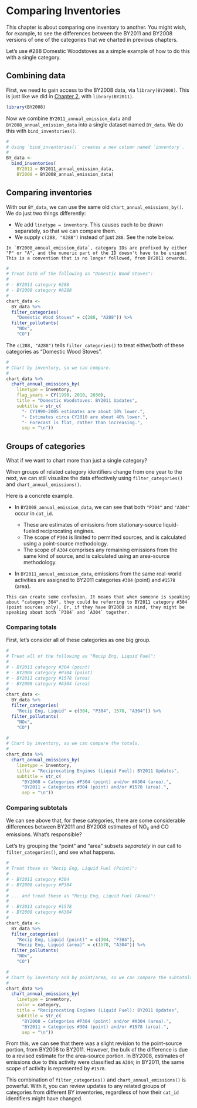 # Comparing Inventories

This chapter is about comparing one inventory to another. You might wish, for example, to see the differences between the BY2011 and BY2008 versions of one of the categories that we charted in previous chapters.

Let's use #288 Domestic Woodstoves as a simple example of how to do this with a single category.

## Combining data

First, we need to gain access to the BY2008 data, via `library(BY2008)`. This is just like we did in [Chapter 2](#Setup), with `library(BY2011)`.

```r
library(BY2008)
```

Now we combine `BY2011_annual_emission_data` and `BY2008_annual_emission_data` into a single dataset named `BY_data`. We do this with `bind_inventories()`. 

```r
#
# Using `bind_inventories()` creates a new column named `inventory`.
#
BY_data <-
  bind_inventories(
    BY2011 = BY2011_annual_emission_data,
    BY2008 = BY2008_annual_emission_data)
```

## Comparing inventories

With our `BY_data`, we can use the same old `chart_annual_emissions_by()`. We do just two things differently:

- We add `linetype = inventory`. This causes each to be drawn separately, so that we can compare them.
- We supply `c(288, "A288")` instead of just `288`. See the note below.

```block
In `BY2008_annual_emission_data`, category IDs are prefixed by either "P" or "A", and the numeric part of the ID doesn't have to be unique! This is a convention that is no longer followed, from BY2011 onwards. 
```

```r
#
# Treat both of the following as "Domestic Wood Stoves":
#
# - BY2011 category #288
# - BY2008 category #A288
#
chart_data <-
  BY_data %>%
  filter_categories(
    "Domestic Wood Stoves" = c(288, "A288")) %>%
  filter_pollutants(
    "NOx", 
    "CO") 
```

The `c(288, "A288")` tells `filter_categories()` to treat either/both of these categories as  "Domestic Wood Stoves".

```r
#
# Chart by inventory, so we can compare.
#
chart_data %>%
  chart_annual_emissions_by(
    linetype = inventory,
    flag_years = CY(1990, 2010, 2030),
    title = "Domestic Woodstoves: BY2011 Updates",
    subtitle = str_c(
      "- CY1990-2005 estimates are about 10% lower.",
      "- Estimates circa CY2010 are about 40% lower.",
      "- Forecast is flat, rather than increasing.",
      sep = "\n"))
```

## Groups of categories {#multiple-categories}

What if we want to chart more than just a single category?

When groups of related category identifiers change from one year to the next, we can still visualize the data effectively using `filter_categories()` and `chart_annual_emissions()`. 

Here is a concrete example.

- In `BY2008_annual_emission_data`, we can see that both `"P304"` and `"A304"` occur in `cat_id`.

    - These are estimates of emissions from stationary-source liquid-fueled reciprocating engines. 
    - The scope of `P304` is limited to permitted sources, and is calculated using a point-source methodology. 
    - The scope of `A304` comprises any remaining emissions from the same kind of source, and is calculated using an area-source methodology.
    
- In `BY2011_annual_emission_data`, emissions from the same real-world activities are assigned to BY2011 categories `#304` (point) and `#1578` (area).

```block
This can create some confusion. It means that when someone is speaking about "category 304", they could be referring to BY2011 category #304 (point sources only). Or, if they have BY2008 in mind, they might be speaking about both `P304` and `A304` together.
```

### Comparing totals {-}

First, let's consider all of these categories as one big group.

```r
#
# Treat all of the following as "Recip Eng, Liquid Fuel":
#
# - BY2011 category #304 (point)
# - BY2008 category #P304 (point)
# - BY2011 category #1578 (area)
# - BY2008 category #A304 (area)
#
chart_data <-
  BY_data %>%
  filter_categories(
    "Recip Eng, Liquid" = c(304, "P304", 1578, "A304")) %>%
  filter_pollutants(
    "NOx",
    "CO") 
```

```r
#
# Chart by inventory, so we can compare the totals.
#
chart_data %>%
  chart_annual_emissions_by(
    linetype = inventory,
    title = "Reciprocating Engines (Liquid Fuel): BY2011 Updates",
    subtitle = str_c(
      "BY2008 = Categories #P304 (point) and/or #A304 (area).",
      "BY2011 = Categories #304 (point) and/or #1578 (area).",
      sep = "\n"))
```

### Comparing subtotals {-}

We can see above that, for these categories, there are some considerable differences between BY2011 and BY2008 estimates of NO~x~ and CO emissions. What's responsible? 

Let's try grouping the "point" and "area" subsets *separately* in our call to `filter_categories()`, and see what happens.

```r
#
# Treat these as "Recip Eng, Liquid Fuel (Point)":
#
# - BY2011 category #304
# - BY2008 category #P304
#
# ... and treat these as "Recip Eng, Liquid Fuel (Area)":
#
# - BY2011 category #1578
# - BY2008 category #A304
#
chart_data <-
  BY_data %>%
  filter_categories(
    "Recip Eng, Liquid (point)" = c(304, "P304"),
    "Recip Eng, Liquid (area)" = c(1578, "A304")) %>%
  filter_pollutants(
    "NOx",
    "CO") 
```

```r
#
# Chart by inventory and by point/area, so we can compare the subtotals.
#
chart_data %>%
  chart_annual_emissions_by(
    linetype = inventory,
    color = category,
    title = "Reciprocating Engines (Liquid Fuel): BY2011 Updates",
    subtitle = str_c(
      "BY2008 = Categories #P304 (point) and/or #A304 (area).",
      "BY2011 = Categories #304 (point) and/or #1578 (area).",
      sep = "\n")) 
```

From this, we can see that there was a slight revision to the point-source portion, from BY2008 to BY2011. However, the bulk of the difference is due to a revised estimate for the area-source portion. In BY2008, estimates of emissions due to this activity were classified as `A304`; in BY2011, the same scope of activity is represented by `#1578`.

This combination of `filter_categories()` and `chart_annual_emissions()` is powerful. With it, you can review updates to any related groups of categories from different BY inventories, regardless of how their `cat_id` identifiers might have changed.
